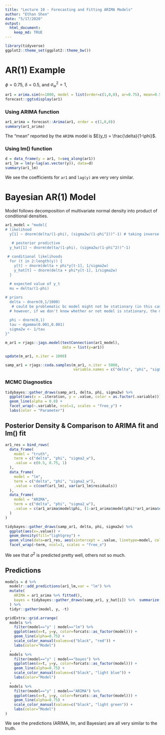 ```yaml
---
title: "Lecture 10 - Forecasting and Fitting ARIMA Models"
author: "Ethan Shen"
date: "5/17/2020"
output: 
  html_document:
    keep_md: TRUE
---
```


```r
library(tidyverse)
ggplot2::theme_set(ggplot2::theme_bw())
```

# AR(1) Example

$\phi = 0.75$, $\delta=0.5$, and $\sigma_w^2=1$,

```r
ar1 = arima.sim(n=1000, model = list(order=c(1,0,0), ar=0.75), mean=0.5)
forecast::ggtsdisplay(ar1)
```

### Using ARIMA function

```r
ar1_arima = forecast::Arima(ar1, order = c(1,0,0)) 
summary(ar1_arima)
```

The "mean" reported by the `ARIMA` model is $E(y_t) = \frac{\delta}{1-\phi}$.

### Using lm() function

```r
d = data_frame(y = ar1, t=seq_along(ar1))
ar1_lm = lm(y~lag(as.vector(y)), data=d)
summary(ar1_lm)
```

We see the coefficients for `ar1` and `lag(y)` are very very similar. 


# Bayesian AR(1) Model 

Model follows decomposition of multivariate normal density into product of conditional densities.

```r
ar1_model = "model{
# likelihood
  y[1] ~ dnorm(delta/(1-phi), (sigma2w/(1-phi^2))^-1) # taking inverse of variance bc JAGS takes precision, not variance
   
   # posterior predictive
  y_hat[1] ~ dnorm(delta/(1-phi), (sigma2w/(1-phi^2))^-1)

 # conditional likelihoods
  for (t in 2:length(y)) {
    y[t] ~ dnorm(delta + phi*y[t-1], 1/sigma2w)
    y_hat[t] ~ dnorm(delta + phi*y[t-1], 1/sigma2w)
  }
  
  # expected value of y_t
  mu = delta/(1-phi)

# priors
  delta ~ dnorm(0,1/1000)
   # could be problematic bc model might not be stationary (in this case, we know the model is stationary, so not an issue)
  # however, if we don't know whether or not model is stationary, the mean and variance of y_t is not what we coded, because those are derived after assuming process is stationary
  
  phi ~ dnorm(0,1)
  tau ~ dgamma(0.001,0.001)
  sigma2w <- 1/tau
}"

m_ar1 = rjags::jags.model(textConnection(ar1_model),
                          data = list(y=ar1))

update(m_ar1, n.iter = 1000)

samp_ar1 = rjags::coda.samples(m_ar1, n.iter = 5000,
                               variable.names = c("delta", "phi", "sigma2w", "mu", "y_hat"))
```

### MCMC Diagnostics

```r
tidybayes::gather_draws(samp_ar1, delta, phi, sigma2w) %>%
  ggplot(aes(x = .iteration, y = .value, color = as.factor(.variable))) + 
  geom_line(alpha = 0.8) + 
  facet_wrap(~.variable, ncol=1, scales = "free_y") + 
  labs(color = "Parameter")
```

## Posterior Density & Comparison to ARIMA fit and lm() fit

```r
ar1_res = bind_rows(
  data_frame(
    model = "truth",
    term = c("delta", "phi", "sigma2_w"), 
    .value = c(0.5, 0.75, 1)
  ),
  data_frame(
    model = "lm",
    term = c("delta", "phi", "sigma2_w"), 
    .value = c(coef(ar1_lm), var(ar1_lm$residuals))
  ),
  data_frame(
    model = "ARIMA",
    term = c("delta", "phi", "sigma2_w"), 
    .value = c(ar1_arima$model$phi, (1-ar1_arima$model$phi)*ar1_arima$coef[2], ar1_arima$sigma2)
  )
)

tidybayes::gather_draws(samp_ar1, delta, phi, sigma2w) %>%
  ggplot(aes(x=.value)) +
  geom_density(fill="lightgrey") +
  geom_vline(data=ar1_res, aes(xintercept = .value, linetype=model, color=model), size=1.5, alpha=0.75) +
  facet_wrap(~term, ncol=3, scales = "free_x")
```

We see that $\sigma^2$ is predicted pretty well, others not so much. 

## Predictions

```r
models = d %>% 
  modelr::add_predictions(ar1_lm,var = "lm") %>%
  mutate(
    ARIMA = ar1_arima %>% fitted(),
    bayes = tidybayes::gather_draws(samp_ar1, y_hat[i]) %>%  summarize(post_mean = mean(.value)) %>% pull(post_mean)
  ) %>%
  tidyr::gather(model, y, -t)

gridExtra::grid.arrange(
  models %>%
    filter(model=="y" | model=="lm") %>%
    ggplot(aes(x=t, y=y, color=forcats::as_factor(model))) +
    geom_line(alpha=0.75) +
    scale_color_manual(values=c("black", "red")) +
    labs(color="Model")
  ,
  models %>%
    filter(model=="y" | model=="bayes") %>%
    ggplot(aes(x=t, y=y, color=forcats::as_factor(model))) +
    geom_line(alpha=0.75) +
    scale_color_manual(values=c("black", "light blue")) +
    labs(color="Model")
  ,
  models %>%
    filter(model=="y" | model=="ARIMA") %>%
    ggplot(aes(x=t, y=y, color=forcats::as_factor(model))) +
    geom_line(alpha=0.75) +
    scale_color_manual(values=c("black", "light green")) +
    labs(color="Model")
)
```

We see the predictions (ARIMA, lm, and Bayesian) are all very similar to the truth.




